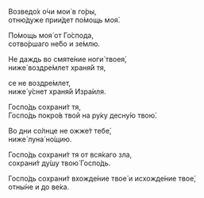 Возведо́х о́чи мои́ в го́ры,  
отню́дуже прии́дет по́мощь моя́.

По́мощь моя́ от Го́спода,  
сотво́ршаго не́бо и зе́млю.

Не даждь во смяте́ние ноги́ твоея́,  
ниже́ воздре́млет храня́й тя,

се не воздре́млет,  
ниже́ у́снет храня́й Изра́иля.

Госпо́дь сохрани́т тя,  
Госпо́дь покро́в твой на ру́ку десну́ю твою́.

Во дни со́лнце не ожже́т тебе́,  
ниже́ луна́ но́щию.

Госпо́дь сохрани́т тя от вся́каго зла,  
сохрани́т ду́шу твою́ Госпо́дь.

Госпо́дь сохрани́т вхожде́ние твое́ и исхожде́ние твое́,  
отны́не и до ве́ка.
